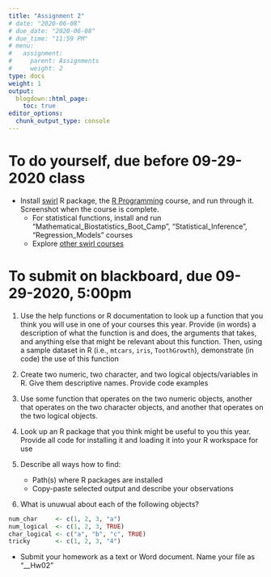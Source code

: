 ```yaml
---
title: "Assignment 2"
# date: "2020-06-08"
# due_date: "2020-06-08"
# due_time: "11:59 PM"
# menu:
#   assignment:
#     parent: Assignments
#     weight: 2
type: docs
weight: 1
output:
  blogdown::html_page:
    toc: true
editor_options: 
  chunk_output_type: console
---
```


# To do yourself, due before 09-29-2020 class

- Install [swirl](https://swirlstats.com/students.html) R package, the [R Programming](https://github.com/swirldev/R_Programming_E) course, and run through it. Screenshot when the course is complete.
    - For statistical functions, install and run "Mathematical_Biostatistics_Boot_Camp", "Statistical_Inference", "Regression_Models" courses
    - Explore [other swirl courses](https://github.com/swirldev/swirl_courses)
    

# To submit on blackboard, due 09-29-2020, 5:00pm

1) Use the help functions or R documentation to look up a function that you think you will use in one of your courses this year. Provide (in words) a description of what the function is and does, the arguments that takes, and anything else that might be relevant about this function. Then, using a sample dataset in R (i.e., `mtcars`, `iris`, `ToothGrowth`), demonstrate (in code) the use of this function

2) Create two numeric, two character, and two logical objects/variables in R. Give them descriptive names. Provide code examples

3) Use some function that operates on the two numeric objects, another that operates on the two character objects, and another that operates on the two logical objects. 

4) Look up an R package that you think might be useful to you this year. Provide all code for installing it and loading it into your R workspace for use

5) Describe all ways how to find:
    - Path(s) where R packages are installed
    - Copy-paste selected output and describe your observations

6) What is unuwual about each of the following objects?

``` r
num_char     <- c(1, 2, 3, "a")
num_logical  <- c(1, 2, 3, TRUE)
char_logical <- c("a", "b", "c", TRUE)
tricky       <- c(1, 2, 3, "4")
```


- Submit your homework as a text or Word document. Name your file as "<last_name>_<first_name>_Hw02"